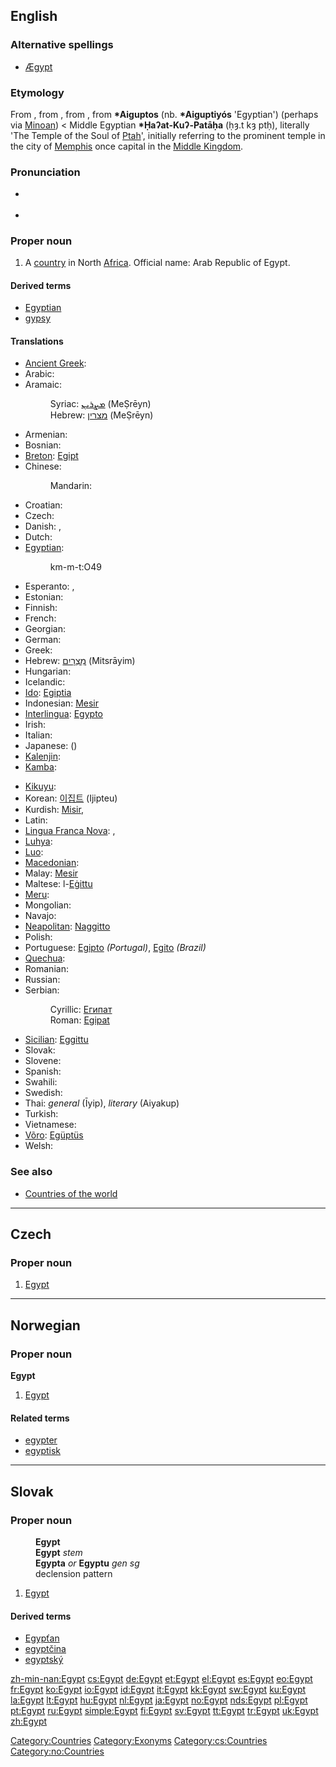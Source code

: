 ==English==
{{wikipedia}}

===Alternative spellings===
* [[Ægypt]] {{i|archaic}}

===Etymology===
From {{etyl|frm}} {{term|Egypte|lang=frm}}, from {{etyl|la}} {{term|Aegyptus|lang=la}}, from {{etyl|grc}} {{term|sc=polytonic|Αἴγυπτος|tr=Aiguptos}}, from {{etyl|gmy}} '''*Aiguptos''' (nb. {{term|𐁁𐀓𐀠𐀴𐀍|tr=ai-ku-pi-ti-jo|lang=gmy}} '''*Aiguptiyós''' 'Egyptian') (perhaps via [[Minoan]]) < Middle Egyptian '''*Ḥaʔat-Kuʔ-Patāḥa''' (ḥȝ.t kȝ ptḥ), literally 'The Temple of the Soul of [[Ptah]]', initially referring to the prominent temple in the city of [[Memphis]] once capital in the [[Middle Kingdom]].

===Pronunciation===
* {{a|UK|US}} {{IPA|/ˈiː.dʒɪpt/}}
* {{audio|en-us-Egypt.ogg|Audio (US)}}

===Proper noun===
{{en-proper noun}}

# A [[country]] in North [[Africa]]. Official name: Arab Republic of Egypt.

====Derived terms====
* [[Egyptian]]
* [[gypsy]]

====Translations====
{{trans-top|country in North Africa}}
* [[Ancient Greek]]: {{tø|grc|Αἴγυπτος|tr=Aiguptos|sc=polytonic|xs=Ancient Greek}}
* Arabic: {{t+|ar|مصر|f|tr=miSr, maSr}}
* Aramaic:
*: Syriac: [[ܡܨܪܝܢ]] (MeṢrēyn)
*: Hebrew: [[מצרין]] (MeṢrēyn)
* Armenian: {{t-|hy|Եգիպտոս|tr=Egiptos}}
* Bosnian: {{t-|bs|Egipat|m}}
* [[Breton]]: [[Egipt]]
* Chinese:
*: Mandarin: {{t-|cmn|埃及|tr=Āijí|sc=Hani}}
* Croatian: {{t+|hr|Egipat|m|tr=Ègipat}}
* Czech: {{t+|cs|Egypt|m}}
* Danish: {{t+|da|Egypten}}, {{t+|da|Ægypten}}
* Dutch: {{t+|nl|Egypte}}
* [[Egyptian]]: {{tø|egy|kmt|sc=Egyp}}
*: <hiero>km-m-t:O49</hiero>
* Esperanto: {{t+|eo|Egiptio|xs=Esperanto}}, {{t-|eo|Egiptujo|xs=Esperanto}}
* Estonian: {{t+|et|Egiptus}}
* Finnish: {{t+|fi|Egypti}}
* French: {{t+|fr|Égypte|f}}
* Georgian: {{t-|ka|ეგვიპტე|tr=egvipte|sc=Geor|xs=Georgian}}
* German: {{t+|de|Ägypten|n}}
* Greek: {{t+|el|Αίγυπτος|f|tr=Aígyptos}}
* Hebrew: [[מצרים|מִצְרָיִם]] (Mitsrāyim)
* Hungarian: {{t+|hu|Egyiptom}}
* Icelandic: {{t+|is|Egyptaland|n}}
* [[Ido]]: [[Egiptia]]
* Indonesian: [[Mesir]]
* [[Interlingua]]: [[Egypto]]
* Irish: {{t+|ga|Éigipt|f|alt=an Éigipt|xs=Irish}}
* Italian: {{t+|it|Egitto|m}}
* Japanese: {{t+|ja|エジプト|tr=Ejiputo}} ({{t+|ja|埃及}})
* [[Kalenjin]]: {{tø|kln|Misri}}
* [[Kamba]]: {{tø|kam|Misri}}
{{trans-mid}}
* [[Kikuyu]]: {{tø|ki|Misri}}
* Korean: [[이집트]] (Ijipteu)
* Kurdish: [[Misir]], {{ku-Arab|[[میسر]]}}
* Latin: {{t+|la|Aegyptus|m}}
* [[Lingua Franca Nova]]: {{tø|lfn|Misre}},  {{tø|lfn|Egipte}}
* [[Luhya]]: {{tø|luy|Misri}}
* [[Luo]]: {{tø|luo|Misri}}
* [[Macedonian]]: {{t-|mk|Египет|m|tr=Égipet}}
* Malay: [[Mesir]]
* Maltese: l-[[Eġittu]]
* [[Meru]]: {{tø|mer|Misri}}
* Mongolian: {{t-|mn|Мисир|tr=Mísir|sc=Cyrl|xs=Mongolian}}
* Navajo: {{tø|nv|Ííjip}}
* [[Neapolitan]]: [[Naggitto]] {{m}}
* Polish: {{t+|pl|Egipt|m}}
* Portuguese: [[Egipto]] {{m}} ''(Portugal)'', [[Egito]] {{m}} ''(Brazil)''
* [[Quechua]]: {{t+|qu|Ihiptu|xs=Quechua}}
* Romanian: {{t-|ro|Egipt|n}}
* Russian: {{t+|ru|Египет|m|tr=Egípet}}
* Serbian:
*: Cyrillic: [[Египат#Serbian|Египат]] {{m}}
*: Roman: [[Egipat#Serbian|Egipat]] {{m}}
* [[Sicilian]]: [[Eggittu]] {{m}}
* Slovak: {{t-|sk|Egypt|m}}
* Slovene: {{t+|sl|Egipt|m}}
* Spanish: {{t+|es|Egipto|m}}
* Swahili: {{t+|sw|Misri|xs=Swahili}}
* Swedish: {{t+|sv|Egypten}}
* Thai: ''general'' {{Thai|[[อิยิปต์]]}} (Īyip), ''literary'' {{Thai|[[ไอยคุปต์]]}} (Aiyakup)
* Turkish: {{t+|tr|Mısır}}
* Vietnamese: {{t-|vi|Ai Cập|xs=Vietnamese}}
* [[Võro]]: [[Egüptüs]]
* Welsh: {{t|cy|yr Aifft|f}}
{{trans-bottom}}

===See also===
* [[Appendix:Countries of the world|Countries of the world]]

[[Category:Countries]]
[[Category:Exonyms]]

----

==Czech==

===Proper noun===
{{cs-proper noun|g=m}}

# [[#English|Egypt]]

[[Category:cs:Countries]]

----

==Norwegian==

===Proper noun===
'''Egypt'''

# [[#English|Egypt]]

====Related terms====
* [[egypter]]
* [[egyptisk]]

[[Category:no:Countries]]

----

==Slovak==

===Proper noun===
: '''Egypt'''
: '''Egypt''' ''stem''
: '''Egypta''' ''or'' '''Egyptu''' ''gen sg''
: declension pattern {{sk-dub}}

# [[Egypt#English|Egypt]]

====Derived terms====
* [[Egypťan#Slovak|Egypťan]]
* [[egyptčina#Slovak|egyptčina]]
* [[egyptský]]

[[zh-min-nan:Egypt]]
[[cs:Egypt]]
[[de:Egypt]]
[[et:Egypt]]
[[el:Egypt]]
[[es:Egypt]]
[[eo:Egypt]]
[[fr:Egypt]]
[[ko:Egypt]]
[[io:Egypt]]
[[id:Egypt]]
[[it:Egypt]]
[[kk:Egypt]]
[[sw:Egypt]]
[[ku:Egypt]]
[[la:Egypt]]
[[lt:Egypt]]
[[hu:Egypt]]
[[nl:Egypt]]
[[ja:Egypt]]
[[no:Egypt]]
[[nds:Egypt]]
[[pl:Egypt]]
[[pt:Egypt]]
[[ru:Egypt]]
[[simple:Egypt]]
[[fi:Egypt]]
[[sv:Egypt]]
[[tt:Egypt]]
[[tr:Egypt]]
[[uk:Egypt]]
[[zh:Egypt]]